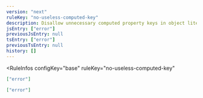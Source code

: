 ```yaml
---
version: "next"
ruleKey: "no-useless-computed-key"
description: Disallow unnecessary computed property keys in object literals
jsEntry: ["error"]
previousJsEntry: null
tsEntry: ["error"]
previousTsEntry: null
history: []
---
```


<RuleInfos 
  configKey="base" 
  ruleKey="no-useless-computed-key" 
>

```json
["error"]
```

```json
["error"]
```

</RuleInfos>

